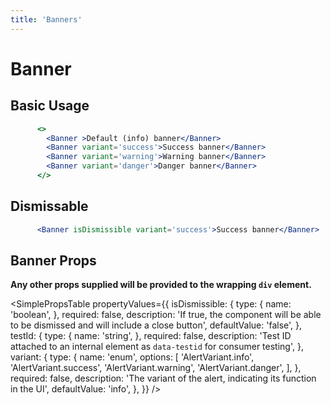 ```yaml
---
title: 'Banners'
---
```



# Banner

## Basic Usage

```.jsx
      <>
        <Banner >Default (info) banner</Banner>
        <Banner variant='success'>Success banner</Banner>
        <Banner variant='warning'>Warning banner</Banner>
        <Banner variant='danger'>Danger banner</Banner>
      </>
```

## Dismissable

```.jsx
      <Banner isDismissible variant='success'>Success banner</Banner>
```

## Banner Props

**Any other props supplied will be provided to the wrapping `div` element.**

<SimplePropsTable
  propertyValues={{
    isDismissible: {
      type: {
        name: 'boolean',
      },
      required: false,
      description:
        'If true, the component will be able to be dismissed and will include a close button',
      defaultValue: 'false',
    },
    testId: {
      type: {
        name: 'string',
      },
      required: false,
      description:
        'Test ID attached to an internal element as `data-testid` for consumer testing',
    },
    variant: {
      type: {
        name: 'enum',
        options: [
          'AlertVariant.info',
          'AlertVariant.success',
          'AlertVariant.warning',
          'AlertVariant.danger',
        ],
      },
      required: false,
      description:
        'The variant of the alert, indicating its function in the UI',
      defaultValue: 'info',
    },
  }}
/>


